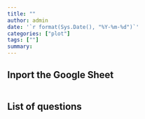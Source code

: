 ```yaml
---
title: ""
author: admin
date: '`r format(Sys.Date(), "%Y-%m-%d")`'
categories: ["plot"]
tags: [""]
summary: 
---
```

## Inport the Google Sheet
```r

```
## List of questions 
